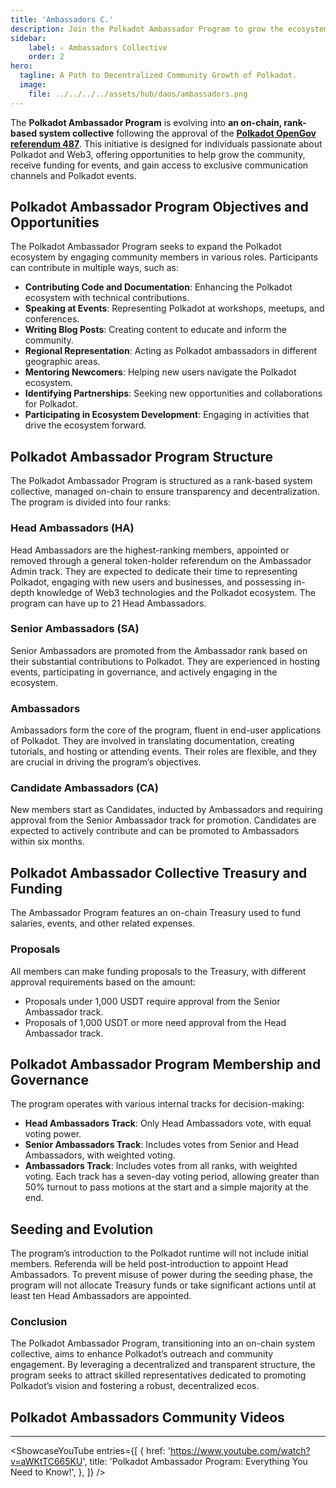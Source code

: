 ```yaml
---
title: 'Ambassadors C.'
description: Join the Polkadot Ambassador Program to grow the ecosystem promotin Polkadot, hosting events, and engaging in the Web3 community.
sidebar:
    label: ✧ Ambassadors Collective
    order: 2
hero:
  tagline: A Path to Decentralized Community Growth of Polkadot.
  image: 
    file: ../../../../assets/hub/daos/ambassadors.png
---
```



The **Polkadot Ambassador Program** is evolving into **an on-chain, rank-based system collective** following the approval of the [**Polkadot OpenGov referendum 487**](https://polkadot.polkassembly.io/referenda/487). This initiative is designed for individuals passionate about Polkadot and Web3, offering opportunities to help grow the community, receive funding for events, and gain access to exclusive communication channels and Polkadot events.

## Polkadot Ambassador Program Objectives and Opportunities
The Polkadot Ambassador Program seeks to expand the Polkadot ecosystem by engaging community members in various roles. Participants can contribute in multiple ways, such as:

- **Contributing Code and Documentation**: Enhancing the Polkadot ecosystem with technical contributions.
- **Speaking at Events**: Representing Polkadot at workshops, meetups, and conferences.
- **Writing Blog Posts**: Creating content to educate and inform the community.
- **Regional Representation**: Acting as Polkadot ambassadors in different geographic areas.
- **Mentoring Newcomers**: Helping new users navigate the Polkadot ecosystem.
- **Identifying Partnerships**: Seeking new opportunities and collaborations for Polkadot.
- **Participating in Ecosystem Development**: Engaging in activities that drive the ecosystem forward.

## Polkadot Ambassador Program Structure
The Polkadot Ambassador Program is structured as a rank-based system collective, managed on-chain to ensure transparency and decentralization. The program is divided into four ranks:

### Head Ambassadors (HA)
Head Ambassadors are the highest-ranking members, appointed or removed through a general token-holder referendum on the Ambassador Admin track. They are expected to dedicate their time to representing Polkadot, engaging with new users and businesses, and possessing in-depth knowledge of Web3 technologies and the Polkadot ecosystem. The program can have up to 21 Head Ambassadors.

### Senior Ambassadors (SA)
Senior Ambassadors are promoted from the Ambassador rank based on their substantial contributions to Polkadot. They are experienced in hosting events, participating in governance, and actively engaging in the ecosystem.

### Ambassadors
Ambassadors form the core of the program, fluent in end-user applications of Polkadot. They are involved in translating documentation, creating tutorials, and hosting or attending events. Their roles are flexible, and they are crucial in driving the program’s objectives.

### Candidate Ambassadors (CA)
New members start as Candidates, inducted by Ambassadors and requiring approval from the Senior Ambassador track for promotion. Candidates are expected to actively contribute and can be promoted to Ambassadors within six months.

## Polkadot Ambassador Collective Treasury and Funding
The Ambassador Program features an on-chain Treasury used to fund salaries, events, and other related expenses.

### Proposals
All members can make funding proposals to the Treasury, with different approval requirements based on the amount:
- Proposals under 1,000 USDT require approval from the Senior Ambassador track.
- Proposals of 1,000 USDT or more need approval from the Head Ambassador track.

## Polkadot Ambassador Program Membership and Governance
The program operates with various internal tracks for decision-making:
- **Head Ambassadors Track**: Only Head Ambassadors vote, with equal voting power.
- **Senior Ambassadors Track**: Includes votes from Senior and Head Ambassadors, with weighted voting.
- **Ambassadors Track**: Includes votes from all ranks, with weighted voting.
Each track has a seven-day voting period, allowing greater than 50% turnout to pass motions at the start and a simple majority at the end.

## Seeding and Evolution
The program’s introduction to the Polkadot runtime will not include initial members. Referenda will be held post-introduction to appoint Head Ambassadors. To prevent misuse of power during the seeding phase, the program will not allocate Treasury funds or take significant actions until at least ten Head Ambassadors are appointed.

### Conclusion
The Polkadot Ambassador Program, transitioning into an on-chain system collective, aims to enhance Polkadot’s outreach and community engagement. By leveraging a decentralized and transparent structure, the program seeks to attract skilled representatives dedicated to promoting Polkadot’s vision and fostering a robust, decentralized ecos.

## Polkadot Ambassadors Community Videos
------------
<ShowcaseYouTube
  entries={[
    {
      href: 'https://www.youtube.com/watch?v=aWKtTC665KU',
      title: 'Polkadot Ambassador Program: Everything You Need to Know!',
          },
  ]} />